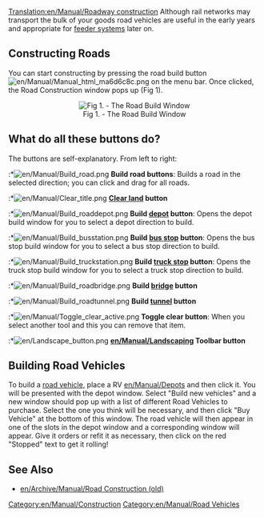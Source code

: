 [[Translation:en/Manual/Roadway construction]]
Although rail networks may transport the bulk of your goods road vehicles are useful in the early years and appropriate for [[en/Transfer order, setting up feeder systems|feeder systems]] later on.

==Constructing Roads==
You can start constructing by pressing the road build button [[File:en/Manual/Manual html ma6d6c8c.png]] on the menu bar. Once clicked, the Road Construction window pops up (Fig 1). 

<center>[[File:en/Manual/Road constructionnew.png|center|frame|Fig 1. - The Road Build Window]]
</center>

==What do all these buttons do?==
The buttons are self-explanatory. From left to right:

:*[[File:en/Manual/Build road.png]] '''Build road buttons''': Builds a road in the selected direction; you can click and drag for all roads.
:*[[File:en/Manual/Clear title.png]] '''[[en/Manual/Landscaping|Clear land]] button'''
:*[[File:en/Manual/Build roaddepot.png]] '''Build [[en/Manual/Depots|depot]] button''': Opens the depot build window for you to select a depot direction to build.
:*[[File:en/Manual/Build busstation.png]] '''Build [[en/Manual/Stations#bus-stations|bus stop]] button''': Opens the bus stop build window for you to select a bus stop direction to build.
:*[[File:en/Manual/Build truckstation.png]] '''Build [[en/Manual/Stations#truck-stations|truck stop]] button''': Opens the truck stop build window for you to select a truck stop direction to build.
:*[[File:en/Manual/Build roadbridge.png]] '''Build [[en/Manual/Bridges|bridge]] button'''
:*[[File:en/Manual/Build roadtunnel.png]] '''Build [[en/Manual/Tunnels|tunnel]] button'''
:*[[File:en/Manual/Toggle clear active.png]] '''Toggle clear button''': When you select another tool and this you can remove that item.
:*[[File:en/Landscape button.png]] '''[[en/Manual/Landscaping]] Toolbar button'''

==Building Road Vehicles==
To build a [[en/Manual/Road vehicles|road vehicle]], place a RV [[en/Manual/Depots]] and then click it. You will be presented with the depot window. Select "Build new vehicles" and a new window should pop up with a list of different Road Vehicles to purchase. Select the one you think will be necessary, and then click "Buy Vehicle" at the bottom of this window. The road vehicle will then appear in one of the slots in the depot window and a corresponding window will appear. Give it orders or refit it as necessary, then click on the red "Stopped" text to get it rolling!

==See Also==
*[[en/Archive/Manual/Road Construction (old)]]

[[Category:en/Manual/Construction]]
[[Category:en/Manual/Road Vehicles]]